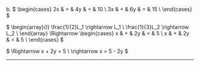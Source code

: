 b. $
\begin{cases}
2x & + & 4y & = & 10 \\
3x & + & 6y & = & 15 \\
\end{cases}
$

$
\begin{array}{l}
\frac{1}{2}L_1 \rightarrow L_1 \\
\frac{1}{3}L_2 \rightarrow L_2 \\
\end{array} \Rightarrow
\begin{cases}
x & + & 2y & = & 5 \\
x & + & 2y & = & 5 \\
\end{cases}
$

$
\Rightarrow x + 2y = 5 \\
\rightarrow x = 5 - 2y
$

---
